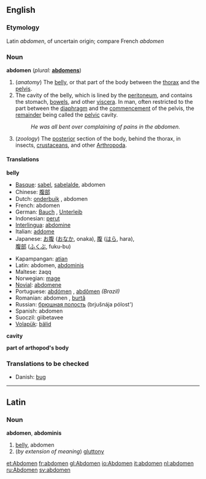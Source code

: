 {{Wikisource1911Enc|Abdomen}}
==English==

===Etymology===
Latin ''abdomen'', of uncertain origin; compare French ''abdomen''

===Noun===
'''abdomen'''  (''plural:'' '''[[abdomens]]''')
# (''anatomy'') The [[belly]], or that part of the body between the [[thorax]] and the [[pelvis]].
# The cavity of the belly, which is lined by the [[peritoneum]], and contains the stomach, [[bowels]], and other [[viscera]]. In man, often restricted to the part between the [[diaphragm]] and the [[commencement]] of the pelvis, the [[remainder]] being called the [[pelvic]] cavity.
#:''He was all bent over complaining of pains in the abdomen.''
# (''zoology'') The [[posterior]] section of the body, behind the thorax, in insects, [[crustaceans]], and other [[Arthropoda]].

====Translations====

'''belly'''
{{top}}
*[[Basque]]: [[sabel]], [[sabelalde]], abdomen
*Chinese: [[腹部]]
*Dutch: [[onderbuik]] {{m}}, abdomen {{n}}
*French: abdomen {{m}}
*German: [[Bauch]] {{m}}, [[Unterleib]] {{m}}
*Indonesian: [[perut]]
*[[Interlingua]]: [[abdomine]]
*Italian: [[addome]] {{m}}
*Japanese: [[お腹]] ([[おなか]], onaka), [[腹]] ([[はら]], hara),<br>[[腹部]] ([[ふくぶ]], fuku-bu)
{{mid}}
*Kapampangan: [[atian]]
*Latin: abdomen, [[abdominis]]
*Maltese: żaqq
*Norwegian: [[mage#Norwegian|mage]]
*[[Novial]]: [[abdomene]]
*Portuguese: [[abdómen]] {{m}}, [[abdômen]] {{m}} ''(Brazil)''
*Romanian: abdomen {{n}}, [[burtă]] {{f}}
*Russian: [[брюшная полость]] {{f}} (brjušnája pólost') 
*Spanish: abdomen {{m}}
*Suoczil: giibetavee
*[[Volapük]]: [[bälid]]
{{bottom}}

'''cavity'''
{{top}}
{{mid}}
{{bottom}}

'''part of arthopod's body'''
{{top}}
{{mid}}
{{bottom}}

===Translations to be checked===
*Danish: [[bug]] {{c}}

----

==Latin==
===Noun===
'''abdomen''', '''abdominis'''

#[[belly]], abdomen
#(''by extension of meaning'') [[gluttony]]

[[et:Abdomen]]
[[fr:abdomen]]
[[gl:Abdomen]]
[[io:Abdomen]]
[[it:abdomen]]
[[nl:abdomen]]
[[ru:Abdomen]]
[[sv:abdomen]]